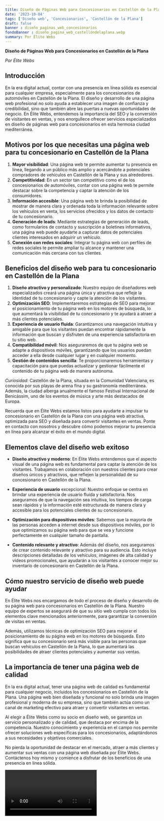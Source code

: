 ```yaml
---
title: Diseño de Páginas Web para Concesionarios en Castellón de la Plana
date: '2023-10-04'
tags: ['Diseño web', 'Concesionarios', 'Castellón de la Plana']
draft: false
banner : diseño_paginas_web_concesionarios
fondoBanner : diseño_pagina_web_castellóndelaplana.webp
summary: Por Élite Webs
---
```


**Diseño de Páginas Web para Concesionarios en Castellón de la Plana**

*Por Élite Webs*

## Introducción

En la era digital actual, contar con una presencia en línea sólida es esencial para cualquier empresa, especialmente para los concesionarios de automóviles en Castellón de la Plana. El diseño y desarrollo de una página web profesional no solo ayuda a establecer una imagen de confianza y credibilidad, sino que también abre las puertas a nuevas oportunidades de negocio. En Élite Webs, entendemos la importancia del SEO y la conversión de visitantes en ventas, y nos enorgullece ofrecer servicios especializados en diseño de páginas web para concesionarios en esta hermosa ciudad mediterránea.

## Motivos por los que necesitas una página web para tu concesionario en Castellón de la Plana

1. **Mayor visibilidad**: Una página web te permite aumentar tu presencia en línea, llegando a un público más amplio y acercándote a potenciales compradores de vehículos en Castellón de la Plana y sus alrededores.
2. **Competitividad**: En un sector tan competitivo como el de los concesionarios de automóviles, contar con una página web te permite destacar sobre la competencia y captar la atención de los consumidores.
3. **Información accesible**: Una página web te brinda la posibilidad de mostrar de manera clara y ordenada toda la información relevante sobre los vehículos en venta, los servicios ofrecidos y los datos de contacto de tu concesionario.
4. **Generación de leads**: Mediante estrategias de generación de leads, como formularios de contacto y suscripción a boletines informativos, una página web puede ayudarte a capturar datos de potenciales clientes interesados en adquirir un vehículo.
5. **Conexión con redes sociales**: Integrar tu página web con perfiles de redes sociales te permite ampliar tu alcance y mantener una comunicación más cercana con tus clientes.

## Beneficios del diseño web para tu concesionario en Castellón de la Plana

1. **Diseño atractivo y personalizado**: Nuestro equipo de diseñadores web especializados creará una página única y atractiva que refleje la identidad de tu concesionario y capte la atención de los visitantes.
2. **Optimización SEO**: Implementaremos estrategias de SEO para mejorar el posicionamiento de tu página web en los motores de búsqueda, lo que aumentará la visibilidad de tu concesionario y te ayudará a atraer a más clientes potenciales.
3. **Experiencia de usuario fluida**: Garantizamos una navegación intuitiva y amigable para que los visitantes puedan encontrar rápidamente la información que buscan y disfruten de una experiencia satisfactoria en tu sitio web.
4. **Compatibilidad móvil**: Nos aseguraremos de que tu página web se adapte a dispositivos móviles, garantizando que los usuarios puedan acceder a ella desde cualquier lugar y en cualquier momento.
5. **Gestión de contenidos sencilla**: Te proporcionaremos herramientas y capacitación para que puedas actualizar y gestionar fácilmente el contenido de tu página web de manera autónoma.

*Curiosidad*: Castellón de la Plana, situada en la Comunidad Valenciana, es conocida por sus playas de arena fina y su gastronomía mediterránea. Además, la ciudad alberga anualmente el famoso Festival Internacional de Benicàssim, uno de los eventos de música y arte más destacados de Europa.

Recuerda que en Élite Webs estamos listos para ayudarte a impulsar tu concesionario en Castellón de la Plana con una página web atractiva, optimizada para SEO y diseñada para convertir visitantes en ventas. Ponte en contacto con nosotros y descubre cómo podemos mejorar tu presencia en línea para alcanzar el éxito en el mundo digital.

<GifSeo />

<Cta />

## Elementos clave del diseño web exitoso

- **Diseño atractivo y moderno**: En Élite Webs entendemos que el aspecto visual de una página web es fundamental para captar la atención de los visitantes. Trabajamos en colaboración con nuestros clientes para crear diseños únicos y atractivos, que reflejen la personalidad de su concesionario en Castellón de la Plana.

- **Experiencia de usuario** excepcional: Nuestro enfoque se centra en brindar una experiencia de usuario fluida y satisfactoria. Nos aseguramos de que la navegación sea intuitiva, los tiempos de carga sean rápidos y la información esté estructurada de manera clara y accesible para los potenciales clientes de su concesionario.

- **Optimización para dispositivos móviles**: Sabemos que la mayoría de las personas acceden a internet desde sus dispositivos móviles, por lo que optimizamos su página web para que se vea y funcione perfectamente en cualquier tamaño de pantalla.

- **Contenido relevante y atractivo**: Además del diseño, nos aseguramos de crear contenido relevante y atractivo para su audiencia. Esto incluye descripciones detalladas de los vehículos, imágenes de alta calidad y videos promocionales, que ayudarán a los visitantes a conocer mejor su inventario de concesionario en Castellón de la Plana.

## Cómo nuestro servicio de diseño web puede ayudar

En Élite Webs nos encargamos de todo el proceso de diseño y desarrollo de su página web para concesionarios en Castellón de la Plana. Nuestro equipo de expertos se asegurará de que su sitio web cumpla con todos los elementos clave mencionados anteriormente, para garantizar la conversión de visitas en ventas. 

Además, utilizamos técnicas de optimización SEO para mejorar el posicionamiento de su página web en los motores de búsqueda. Esto significa que su concesionario será más visible para las personas que buscan vehículos en Castellón de la Plana, lo que aumentará las posibilidades de atraer clientes potenciales y aumentar sus ventas.

## La importancia de tener una página web de calidad

En la era digital actual, tener una página web de calidad es fundamental para cualquier negocio, incluidos los concesionarios en Castellón de la Plana. Una página web bien diseñada y funcional no solo brinda una imagen profesional y moderna de su empresa, sino que también actúa como un canal de marketing efectivo para atraer y convertir visitantes en ventas.

Al elegir a Élite Webs como su socio en diseño web, se garantiza un servicio personalizado y de calidad, que destaca por encima de la competencia. Nuestro conocimiento y experiencia en el campo nos permite ofrecer soluciones web específicas para los concesionarios, adaptándonos a sus necesidades y objetivos comerciales.

No pierda la oportunidad de destacar en el mercado, atraer a más clientes y aumentar sus ventas con una página web diseñada por Élite Webs. Contáctenos hoy mismo y comience a disfrutar de los beneficios de una presencia en línea sólida.

<Video />

<CtaBot job='Concesionarios' city='Castellón de la Plana'/>

<Gmaps query='Castellón de la Plana+españa+maps' />